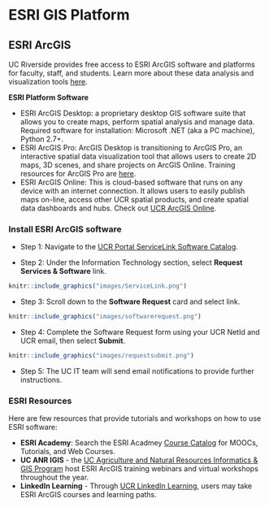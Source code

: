 # ESRI GIS Platform {#esri}

## ESRI ArcGIS

UC Riverside provides free access to ESRI ArcGIS software and platforms for faculty, staff, and students. Learn more about these data analysis and visualization tools [here](https://ucrsupport.service-now.com/ucr_portal?id=sc_category&sys_id=e9b36a7e1b691c10eab58734ec4bcb78&catalog_id=-1).

**ESRI Platform Software**

- ESRI ArcGIS Desktop: a proprietary desktop GIS software suite that allows you to create maps, perform spatial analysis and manage data. Required software for installation: Microsoft .NET (aka a PC machine), Python 2.7+. 
- ESRI ArcGIS Pro: ArcGIS Desktop is transitioning to ArcGIS Pro, an interactive spatial data visualization tool that allows users to create 2D maps, 3D scenes, and share projects on ArcGIS Online. Training resources for ArcGIS Pro are [here](https://www.esri.com/en-us/arcgis/products/arcgis-pro/resources).
- ESRI ArcGIS Online: This is cloud-based software that runs on any device with an internet connection. It allows users to easily publish maps on-line, access other UCR spatial products, and create spatial data dashboards and hubs. Check out [UCR ArcGIS Online](https://ucr.maps.arcgis.com/home/index.html).


### Install ESRI ArcGIS software

- Step 1: Navigate to the [UCR Portal ServiceLink Software Catalog](https://ucrsupport.service-now.com/ucr_portal). 

- Step 2: Under the Information Technology section, select **Request Services & Software** link.

```r

knitr::include_graphics("images/ServiceLink.png")
```

- Step 3: Scroll down to the **Software Request** card and select link.  

```r

knitr::include_graphics("images/softwarerequest.png")
```

- Step 4: Complete the Software Request form using your UCR NetId and UCR email, then select **Submit**. 

```r

knitr::include_graphics("images/requestsubmit.png")
```

- Step 5: The UC IT team will send email notifications to provide further instructions. 

### ESRI Resources

Here are few resources that provide tutorials and workshops on how to use ESRI software:

- **ESRI Academy**: Search the ESRI Acadmey [Course Catalog](https://www.esri.com/training/) for MOOCs, Tutorials, and Web Courses. 
- **UC ANR IGIS** - the [UC Agriculture and Natural Resources Informatics & GIS Program](https://igis.ucanr.edu/Training/) host ESRI ArcGIS training webinars and virtual workshops throughout the year. 
- **LinkedIn Learning** - Through [UCR LinkedIn Learning](https://www.linkedin.com/learning/topics/arcgis?u=26135898), users may take ESRI ArcGIS courses and learning paths.

